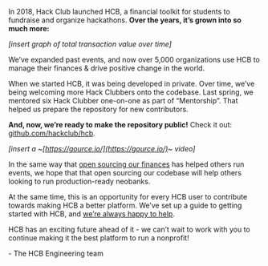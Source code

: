 In 2018, Hack Club launched HCB, a financial toolkit for students to fundraise and organize hackathons. **Over the years, it’s grown into so much more:**

*[insert graph of total transaction value over time]*

We’ve expanded past events, and now over 5,000 organizations use HCB to manage their finances & drive positive change in the world.

When we started HCB, it was being developed in private. Over time, we’ve being welcoming more Hack Clubbers onto the codebase. Last spring, we mentored six Hack Clubber one-on-one as part of “Mentorship”. That helped us prepare the repository for new contributors. 

**And, now, we’re ready to make the repository public!** Check it out: [github.com/hackclub/hcb](http://github.com/hackclub/hcb).

*[insert a ~[https://gource.io/](https://gource.io/)~ video]*

In the same way that [open sourcing our finances](https://www.philanthropy.com/article/nonprofits-need-to-embrace-transparency-even-if-the-supreme-court-rules-to-protect-donor-privacy) has helped others run events, we hope that that open sourcing our codebase will help others looking to run production-ready neobanks.

At the same time, this is an opportunity for every HCB user to contribute towards making HCB a better platform. We’ve set up a guide to getting started with HCB, and [we’re always happy to help](mailto:hcb-engr@hackclub.com).

HCB has an exciting future ahead of it - we can’t wait to work with you to continue making it the best platform to run a nonprofit!

\- The HCB Engineering team
